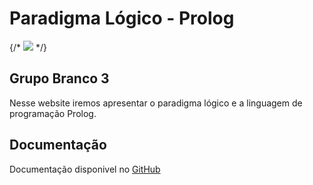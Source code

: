 # Paradigma Lógico - Prolog

{/* ![](./assets/qrcode.png) */}

## Grupo Branco 3
Nesse website iremos apresentar o paradigma lógico e a linguagem de programação Prolog.



## Documentação

Documentação disponivel no [GitHub](https://github.com/devmarcosvinicius/paradigma-logico-prolog)
